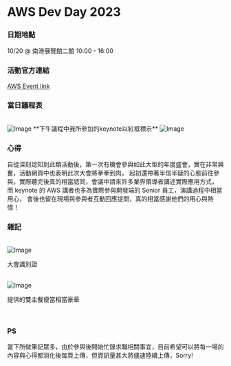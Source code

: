 # AWS Dev Day 2023

### 日期地點

10/20 @ 南港展覽館二館 10:00 - 16:00

### 活動官方連結

[AWS Event link](https://aws.amazon.com/tw/events/devday-2023/)

### 當日議程表

<br />
<div
  style={{
    display: "flex",
    flexDirection: "column",
    alignItems: "center",
    justifyContent: "center",
  }}
>
  <img
    src="/assets/aws-dev-day-2023/official-agenda-1.png"
    alt="Image"
    style={{ width: "50%" }}
  />
  **下午議程中我所參加的keynote以紅框標示**
  <img src="/assets/aws-dev-day-2023/official-agenda-2.png" alt="Image" />
</div>

### 心得

自從深刻認知到此類活動後，第一次有機會參與如此大型的年度盛會，實在非常興奮，活動網頁中也表明此次大會將拳拳到肉，
起初還帶著半信半疑的心態前往參與，實際聽完後真的相當認同，會議中請來許多業界領導者講述實際應用方式，
而 keynote 的 AWS 講者也多為實際參與開發端的 Senior 員工，演講過程中相當用心，
會後也留在現場與參與者互動回應提問，真的相當感謝他們的用心與熱情！

### 雜記

<br />
<div
  style={{
    display: "flex",
    flexDirection: "row",
    alignItems: "start",
    justifyContent: "center",
    gap: "10px",
  }}
>
  <div
    style={{
      display: "flex",
      flexDirection: "column",
      alignItems: "center",
      justifyContent: "center",
    }}
  >
    <img
      src="/assets/aws-dev-day-2023/event-id.jpg"
      alt="Image"
      style={{ width: "80%" }}
    />
    <p
      style={{
        textAlign: "center",
      }}
    >
      大會識別證
    </p>
    <br />
  </div>
  <div
    style={{
      display: "flex",
      flexDirection: "column",
      alignItems: "center",
      justifyContent: "center",
    }}
  >
    <img
      src="/assets/aws-dev-day-2023/lunch.jpg"
      alt="Image"
      style={{ width: "80%" }}
    />
    <p
      style={{
        textAlign: "center",
      }}
    >
      提供的雙主餐便當相當豪華
    </p>
    <br />
  </div>
</div>

### PS

當下所做筆記眾多，由於參與後開始忙錄求職相關事宜，目前希望可以將每一場的內容與心得都消化後每頁上傳，但資訊量甚大將儘速陸續上傳，Sorry!
